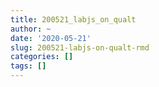 ```yaml
---
title: 200521_labjs_on_qualt
author: ~
date: '2020-05-21'
slug: 200521-labjs-on-qualt-rmd
categories: []
tags: []
---
```

